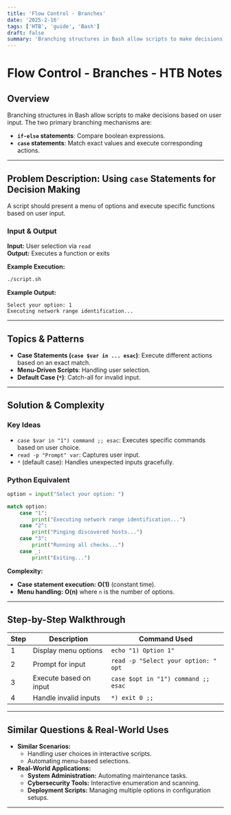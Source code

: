 ```yaml
---
title: 'Flow Control - Branches'
date: '2025-2-16'
tags: ['HTB', 'guide', 'Bash']
draft: false
summary: 'Branching structures in Bash allow scripts to make decisions based on user input!'
---
```


# Flow Control - Branches - HTB Notes

## Overview

Branching structures in Bash allow scripts to make decisions based on user input. The two primary branching mechanisms are:

- **`if-else` statements**: Compare boolean expressions.
- **`case` statements**: Match exact values and execute corresponding actions.

---

## Problem Description: Using `case` Statements for Decision Making

A script should present a menu of options and execute specific functions based on user input.

### **Input & Output**

**Input:** User selection via `read`  
**Output:** Executes a function or exits

**Example Execution:**

```bash
./script.sh
```

**Example Output:**

```
Select your option: 1
Executing network range identification...
```

---

## Topics & Patterns

- **Case Statements (`case $var in ... esac`)**: Execute different actions based on an exact match.
- **Menu-Driven Scripts**: Handling user selection.
- **Default Case (`*`)**: Catch-all for invalid input.

---

## Solution & Complexity

### **Key Ideas**

- `case $var in "1") command ;; esac`: Executes specific commands based on user choice.
- `read -p "Prompt" var`: Captures user input.
- `*` (default case): Handles unexpected inputs gracefully.

### **Python Equivalent**

```python
option = input("Select your option: ")

match option:
    case "1":
        print("Executing network range identification...")
    case "2":
        print("Pinging discovered hosts...")
    case "3":
        print("Running all checks...")
    case _:
        print("Exiting...")
```

**Complexity:**

- **Case statement execution:** **O(1)** (constant time).
- **Menu handling:** **O(n)** where `n` is the number of options.

---

## Step-by-Step Walkthrough

| Step | Description            | Command Used                         |
| ---- | ---------------------- | ------------------------------------ |
| 1    | Display menu options   | `echo "1) Option 1"`                 |
| 2    | Prompt for input       | `read -p "Select your option: " opt` |
| 3    | Execute based on input | `case $opt in "1") command ;; esac`  |
| 4    | Handle invalid inputs  | `*) exit 0 ;;`                       |

---

## Similar Questions & Real-World Uses

- **Similar Scenarios:**
  - Handling user choices in interactive scripts.
  - Automating menu-based selections.
- **Real-World Applications:**
  - **System Administration:** Automating maintenance tasks.
  - **Cybersecurity Tools:** Interactive enumeration and scanning.
  - **Deployment Scripts:** Managing multiple options in configuration setups.

---
